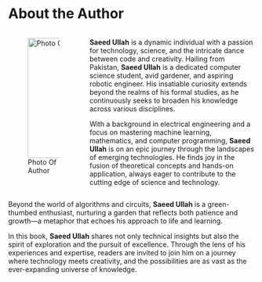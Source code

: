 # About the Author {.unnumbered}

::: columns
::: {.column width="30%"}
![Photo Of Author](..\images\saeed.png){.lightbox fig-align="left" width="159" height="245"}
:::

::: {.column width="70%"}
**Saeed Ullah** is a dynamic individual with a passion for technology, science, and the intricate dance between code and creativity. Hailing from Pakistan, **Saeed Ullah** is a dedicated computer science student, avid gardener, and aspiring robotic engineer. His insatiable curiosity extends beyond the realms of his formal studies, as he continuously seeks to broaden his knowledge across various disciplines.

With a background in electrical engineering and a focus on mastering machine learning, mathematics, and computer programming, **Saeed Ullah** is on an epic journey through the landscapes of emerging technologies. He finds joy in the fusion of theoretical concepts and hands-on application, always eager to contribute to the cutting edge of science and technology.
:::
:::

Beyond the world of algorithms and circuits, **Saeed Ullah** is a green-thumbed enthusiast, nurturing a garden that reflects both patience and growth—a metaphor that echoes his approach to life and learning.

In this book, **Saeed Ullah** shares not only technical insights but also the spirit of exploration and the pursuit of excellence. Through the lens of his experiences and expertise, readers are invited to join him on a journey where technology meets creativity, and the possibilities are as vast as the ever-expanding universe of knowledge.